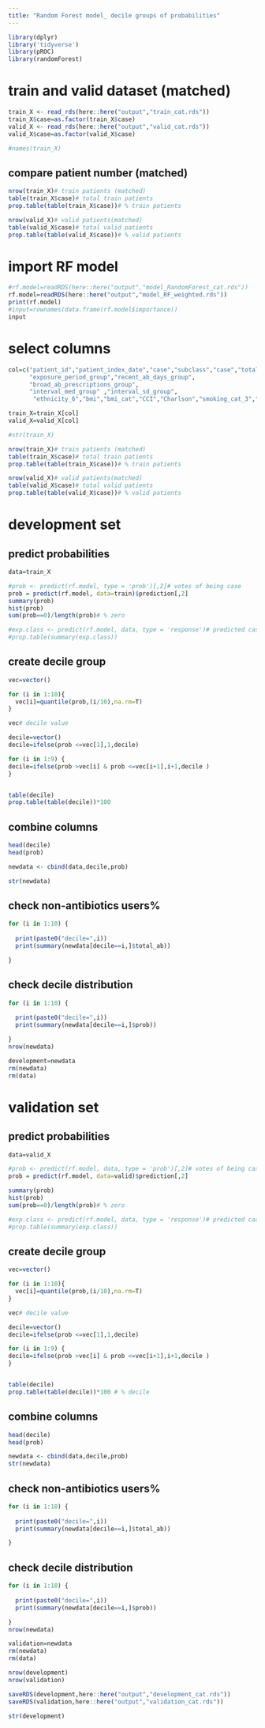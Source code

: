 ```yaml
---
title: "Random Forest model_ decile groups of probabilities"
---
```


```r
library(dplyr)
library('tidyverse')
library(pROC)
library(randomForest)

```

# train and valid dataset (matched)
```r
train_X <- read_rds(here::here("output","train_cat.rds"))
train_X$case=as.factor(train_X$case)
valid_X <- read_rds(here::here("output","valid_cat.rds"))
valid_X$case=as.factor(valid_X$case)

#names(train_X)
```

## compare patient number (matched)
```r

nrow(train_X)# train patients (matched)
table(train_X$case)# total train patients
prop.table(table(train_X$case))# % train patients

nrow(valid_X)# valid patients(matched)
table(valid_X$case)# total valid patients
prop.table(table(valid_X$case))# % valid patients
```




# import RF model
```r
#rf.model=readRDS(here::here("output","model_RandomForest_cat.rds"))
rf.model=readRDS(here::here("output","model_RF_weighted.rds"))
print(rf.model)
#input=rownames(data.frame(rf.model$importance))
input
```

# select columns
```r
col=c("patient_id","patient_index_date","case","subclass","case","total_ab_group","ab_types_group",
      "exposure_period_group","recent_ab_days_group",
      "broad_ab_prescriptions_group",
      "interval_med_group" ,"interval_sd_group",
       "ethnicity_6","bmi","bmi_cat","CCI","Charlson","smoking_cat_3","imd","care_home","covrx_ever","flu_vaccine","care_home_type","hospital_counts","total_ab","ab_types","exposure_period","recent_ab_days","broad_ab_prescriptions","interval_med" ,"interval_sd")

train_X=train_X[col]
valid_X=valid_X[col]

#str(train_X)
```


```r
nrow(train_X)# train patients (matched)
table(train_X$case)# total train patients
prop.table(table(train_X$case))# % train patients

nrow(valid_X)# valid patients(matched)
table(valid_X$case)# total valid patients
prop.table(table(valid_X$case))# % valid patients

```


# development set
## predict probabilities 
```r
data=train_X

#prob <- predict(rf.model, type = 'prob')[,2]# votes of being case
prob = predict(rf.model, data=train)$prediction[,2]
summary(prob)
hist(prob)
sum(prob==0)/length(prob)# % zero

#exp.class <- predict(rf.model, data, type = 'response')# predicted case/control
#prop.table(summary(exp.class))
```

## create decile group
```r

vec=vector()

for (i in 1:10){
  vec[i]=quantile(prob,(i/10),na.rm=T)
}

vec# decile value

decile=vector()
decile=ifelse(prob <=vec[1],1,decile)

for (i in 1:9) {
decile=ifelse(prob >vec[i] & prob <=vec[i+1],i+1,decile )  
}


table(decile)
prop.table(table(decile))*100 

```

## combine columns
```r
head(decile)
head(prob)

newdata <- cbind(data,decile,prob)

str(newdata)
```

## check non-antibiotics users%
```r
for (i in 1:10) {
  
  print(paste0("decile=",i))
  print(summary(newdata[decile==i,]$total_ab))

}
```


## check decile distribution
```r
for (i in 1:10) {
  
  print(paste0("decile=",i))
  print(summary(newdata[decile==i,]$prob))

}
nrow(newdata)

development=newdata
rm(newdata)
rm(data)
```



# validation set
## predict probabilities 
```r
data=valid_X

#prob <- predict(rf.model, data, type = 'prob')[,2]# votes of being case
prob = predict(rf.model, data=valid)$prediction[,2]

summary(prob)
hist(prob)
sum(prob==0)/length(prob)# % zero

#exp.class <- predict(rf.model, data, type = 'response')# predicted case/control
#prop.table(summary(exp.class))
```

## create decile group
```r

vec=vector()

for (i in 1:10){
  vec[i]=quantile(prob,(i/10),na.rm=T)
}

vec# decile value

decile=vector()
decile=ifelse(prob <=vec[1],1,decile)

for (i in 1:9) {
decile=ifelse(prob >vec[i] & prob <=vec[i+1],i+1,decile )  
}


table(decile)
prop.table(table(decile))*100 # % decile
```

## combine columns
```r
head(decile)
head(prob)

newdata <- cbind(data,decile,prob)
str(newdata)
```

## check non-antibiotics users%
```r
for (i in 1:10) {
  
  print(paste0("decile=",i))
  print(summary(newdata[decile==i,]$total_ab))

}
```

## check decile distribution
```r
for (i in 1:10) {
  
  print(paste0("decile=",i))
  print(summary(newdata[decile==i,]$prob))

}
nrow(newdata)

validation=newdata
rm(newdata)
rm(data)
```


```r
nrow(development)
nrow(validation)
```


```r
saveRDS(development,here::here("output","development_cat.rds"))
saveRDS(validation,here::here("output","validation_cat.rds"))

str(development)
```

